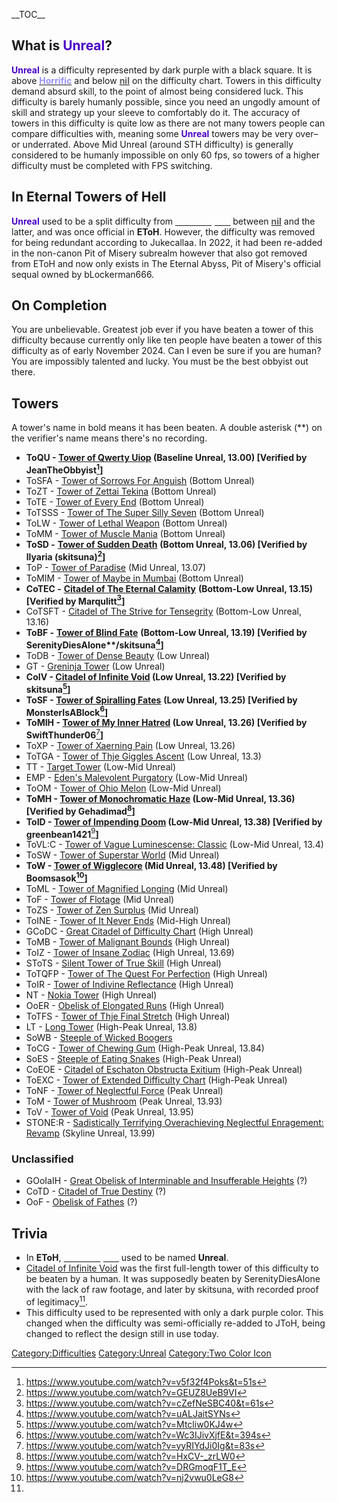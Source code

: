 {{NewDifficultyInfobox
|image1 = <gallery>
Unreal.png|New
Unreal-0.png|Old
</gallery>
|previous = {{DiffIcon|Horrific}} [[Horrific|<span style="color:#9691ff">'''Horrific'''</span>]]
|next = {{DiffIcon|nil}} [[nil|<span style="color:#5e5e62">'''nil'''</span>]]
|rating=13
}}
{{DISPLAYTITLE:<span style="color:#4B00C8">'''Unreal'''</span>}}

__TOC__

== What is <span style="color:#4B00C8">'''Unreal'''</span>? ==
<span style="color:#4B00C8">'''Unreal'''</span> is a difficulty represented by dark purple with a black square. It is above '''[[Horrific|<span style="color:#9691ff">Horrific</span>]]''' and below '''[[nil|<span style="color:#5e5e62">nil</span>]]''' on the difficulty chart. Towers in this difficulty demand absurd skill, to the point of almost being considered luck. This difficulty is barely humanly possible, since you need an ungodly amount of skill and strategy up your sleeve to comfortably do it. The accuracy of towers in this difficulty is quite low as there are not many towers people can compare difficulties with, meaning some <span style="color:#4B00C8">'''Unreal'''</span> towers may be very over– or underrated. Above Mid Unreal (around STH difficulty) is generally considered to be humanly impossible on only 60 fps, so towers of a higher difficulty must be completed with FPS switching.
== In Eternal Towers of Hell ==
<span style="color:#4B00C8">'''Unreal'''</span> used to be a split difficulty from '''[[Catastrophic|<span style="color:white">Catastrophic</span>]]''' between '''[[nil|<span style="color:#5e5e62">nil</span>]]''' and the latter, and was once official in '''EToH'''. However, the difficulty was removed for being redundant according to Jukecallaa. In 2022, it had been re-added in the non-canon Pit of Misery subrealm however that also got removed from EToH and now only exists in The Eternal Abyss, Pit of Misery's official sequal owned by bLockerman666.

== On Completion ==
You are unbelievable. Greatest job ever if you have beaten a tower of this difficulty because currently only like ten people have beaten a tower of this difficulty as of early November 2024. Can I even be sure if you are human? You are impossibly talented and lucky. You must be the best obbyist out there.

== Towers ==
A tower's name in bold means it has been beaten.
A double asterisk (**) on the verifier's name means there's no recording.

*'''ToQU - [[Tower of Qwerty Uiop]] (Baseline Unreal, 13.00) [Verified by JeanTheObbyist<ref>https://www.youtube.com/watch?v=v5f32f4Poks&t=51s</ref>]'''
* ToSFA - [https://www.roblox.com/games/12591631758/Tower-of-Sorrows-For-Anguish Tower of Sorrows For Anguish] (Bottom Unreal)
*ToZT - [https://www.roblox.com/games/14206274864/Tower-of-Zettai-Tekina Tower of Zettai Tekina] (Bottom Unreal)
*ToTE - [https://www.roblox.com/games/106774390801206/Tower-of-Every-End Tower of Every End] (Bottom Unreal)
*ToTSSS - [https://www.roblox.com/games/71449243141491/Tower-of-The-Super-Silly-Seven Tower of The Super Silly Seven] (Bottom Unreal)
*ToLW - [https://www.roblox.com/games/11265364581/Lethal-Weapon Tower of Lethal Weapon] (Bottom Unreal)
*ToMM - [https://www.roblox.com/games/7565700624/tower-of-muscle-mania Tower of Muscle Mania] (Bottom Unreal)
*'''ToSD -''' '''[[Tower of Sudden Death]]''' '''(Bottom Unreal, 13.06) [Verified by llyaria (skitsuna)<ref>https://www.youtube.com/watch?v=GEUZ8UeB9VI</ref>]'''
*ToP - [[Tower of Paradise]] (Mid Unreal, 13.07)
*ToMIM - [https://www.roblox.com/games/74094089242894/Tower-of-Maybe-in-Mumbai Tower of Maybe in Mumbai] (Bottom Unreal)
*'''CoTEC -''' '''[[Citadel of The Eternal Calamity]]''' '''(Bottom-Low Unreal, 13.15) [Verified by Marqulitt<ref>https://www.youtube.com/watch?v=cZefNeSBC40&t=61s</ref>]'''
*CoTSFT - [[Citadel of The Strive for Tensegrity]] (Bottom-Low Unreal, 13.16)
* '''ToBF -''' '''[[Tower of Blind Fate]]''' '''(Bottom-Low Unreal, 13.19) [Verified by SerenityDiesAlone**/skitsuna<ref>https://www.youtube.com/watch?v=uALJaitSYNs</ref>]'''
*ToDB - [https://www.roblox.com/games/96317559509982/Tower-of-Dense-Beauty Tower of Dense Beauty] (Low Unreal)
*GT - [[Greninja Tower]] (Low Unreal)
*'''CoIV - [[Citadel of Infinite Void]] (Low Unreal, 13.22) [Verified by skitsuna<ref name=":0">https://www.youtube.com/watch?v=Mtcliw0KJ4w</ref>]'''
*'''ToSF - [[Tower of Spiralling Fates]]''' '''(Low Unreal, 13.25) [Verified by MonsterIsABlock<ref>https://www.youtube.com/watch?v=Wc3IJivXjfE&t=394s</ref>]'''
*'''ToMIH - [[Tower of My Inner Hatred]] (Low Unreal, 13.26) [Verified by SwiftThunder06'''<ref>https://www.youtube.com/watch?v=yyRIYdJi0Ig&t=83s</ref>''']'''
*ToXP - [https://www.roblox.com/games/6723370539/Tower-of-Xaerning-Pain Tower of Xaerning Pain] (Low Unreal, 13.26)
*ToTGA - [https://www.roblox.com/games/111259719932747/tower-of-thje-giggles-ascent Tower of Thje Giggles Ascent] (Low Unreal, 13.3)
*TT - [https://www.roblox.com/games/16730891689/ Target Tower] (Low-Mid Unreal)
*EMP - [https://www.roblox.com/games/132477929973038/Edens-Malevolent-Purgatory Eden's Malevolent Purgatory] (Low-Mid Unreal)
*ToOM - [https://www.roblox.com/games/11876008667/Tower-of-Ohio-Melon Tower of Ohio Melon] (Low-Mid Unreal)
*'''ToMH - [https://www.roblox.com/games/117307574423766/Tower-of-Monochromatic-Haze-List-Version Tower of Monochromatic Haze] (Low-Mid Unreal, 13.36) [Verified by Gehadimad<ref>https://www.youtube.com/watch?v=HxCV-_zrLW0</ref>]'''
*'''ToID - [[Tower of Impending Doom]] (Low-Mid Unreal, 13.38) [Verified by greenbean1421'''<ref>https://www.youtube.com/watch?v=DRGmoqF1T_E</ref>''']'''
*ToVL:C - [[Tower of Vague Luminescense: Classic]] (Low-Mid Unreal, 13.4)
*ToSW - [[Tower of Superstar World]] (Mid Unreal)
*'''ToW - [[Tower of Wigglecore]] (Mid Unreal, 13.48) [Verified by Boomsasok<ref>https://www.youtube.com/watch?v=nj2vwu0LeG8</ref>]'''
*ToML - [https://www.roblox.com/games/12943307893/OoER-Split-into-smaller-versions#!/game-instances Tower of Magnified Longing] (Mid Unreal)
*ToF - [https://www.roblox.com/games/122216628163093/Tower-of-Flotage Tower of Flotage] (Mid Unreal)
*ToZS - [[Tower of Zen Surplus]] (Mid Unreal)
*ToINE - [[Tower of It Never Ends]] (Mid-High Unreal)
*GCoDC - [[Great Citadel of Difficulty Chart]] (High Unreal)
*ToMB - [https://www.roblox.com/games/124905417592060/Tower-of-Malignant-Bounds Tower of Malignant Bounds] (High Unreal)
*ToIZ - [[Tower of Insane Zodiac]] (High Unreal, 13.69)
*SToTS - [https://www.roblox.com/games/132338143944382/Silent-Tower-of-True-Skill Silent Tower of True Skill] (High Unreal)
*ToTQFP - [[Tower of The Quest For Perfection]] (High Unreal)
*ToIR - [https://www.roblox.com/games/98398052000643/Tower-Facility Tower of Indivine Reflectance] (High Unreal)
*NT - [https://www.roblox.com/games/18160220478/Nokia-Tower#!/about Nokia Tower] (High Unreal)
*OoER - [[Obelisk of Elongated Runs]] (High Unreal)
*ToTFS - [https://www.roblox.com/games/79573295226454/Tower-of-Thje-Final-Stretch-Itemless Tower of Thje Final Stretch] (High Unreal)
*LT - [[Long Tower]] (High-Peak Unreal, 13.8)
*SoWB - [[Steeple of Literal Floor Spam|Steeple of Wicked Boogers]]
*ToCG - [[Tower of Chewing Gum]] (High-Peak Unreal, 13.84) 
*SoES - [https://www.roblox.com/ko/games/121990219081062/Steeple-of-Eating-Snakes Steeple of Eating Snakes] (High-Peak Unreal)
*CoEOE - [https://www.roblox.com/games/106609706220951/Citadel-of-Eschaton-Obstructa-Exitium Citadel of Eschaton Obstructa Exitium] (High-Peak Unreal)
*ToEXC - [https://www.roblox.com/games/71644854306627/Tower-of-Extended-Difficulty-Chart Tower of Extended Difficulty Chart] (High-Peak Unreal)
*ToNF - [https://www.roblox.com/games/14872884661/Tower-of-Neglectful-Force Tower of Neglectful Force] (Peak Unreal)
* ToM - [https://www.roblox.com/games/11857764752/Tower-of-Mushroom Tower of Mushroom] (Peak Unreal, 13.93)
*ToV - [[Tower of Void]] (Peak Unreal, 13.95)
*STONE:R - [[Sadistically Terrifying Overachieving Neglectful Enragement Facility|Sadistically Terrifying Overachieving Neglectful Enragement: Revamp]] (Skyline Unreal, 13.99)

=== Unclassified ===

* GOoIaIH - [https://jtohs-joke-towers.fandom.com/wiki/Great_Obelisk_of_Interminable_and_Insufferable_Heights Great Obelisk of Interminable and Insufferable Heights] (?)
* CoTD - [[Citadel of True Destiny]] (?)
* OoF - [https://www.roblox.com/games/13591867749/living-like-a-pop-car Obelisk of Fathes] (?)

==Trivia== 

*In '''EToH''', '''[[Catastrophic|<span style="color:white">Catastrophic</span>]]''' used to be named '''Unreal'''.
*[[Citadel of Infinite Void]] was the first full-length tower of this difficulty to be beaten by a human. It was supposedly beaten by SerenityDiesAlone with the lack of raw footage, and later by skitsuna, with recorded proof of legitimacy<ref name=":0" />.
*This difficulty used to be represented with only a dark purple color. This changed when the difficulty was semi-officially re-added to JToH, being changed to reflect the design still in use today.

[[Category:Difficulties]] 
[[Category:Unreal]] 
[[Category:Two Color Icon]]

<references />